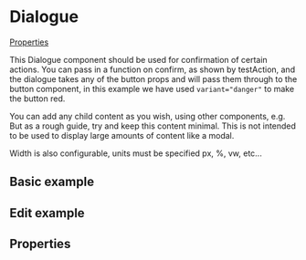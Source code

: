 
# Dialogue

[Properties](#properties)

This Dialogue component should be used for confirmation of certain actions. You can pass in a function on confirm, as shown by testAction, and the dialogue takes any of the button props and will pass them through to the button component, in this example we have used `variant="danger"` to make the button red.

You can add any child content as you wish, using other components, e.g. But as a rough guide, try and keep this content minimal. This is not intended to be used to display large amounts of content like a modal.

Width is also configurable, units must be specified px, %, vw, etc...

## Basic example

<Preview>
  <Story id="components-dialogue--basic-dialogue" />
</Preview>

## Edit example

<Preview>
  <Story id="components-dialogue--edit-dialogue" />
</Preview>

## Properties

<Props of={Dialogue} />
